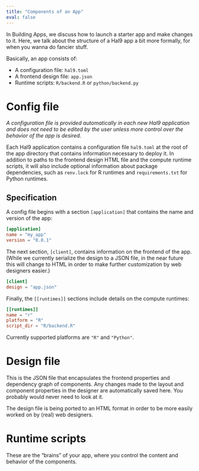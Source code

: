 ```yaml
---
title: "Components of an App"
eval: false
---
```


In Building Apps, we discuss how to launch a starter app and make changes to it. Here, we talk about the
structure of a Hal9 app a bit more formally, for when you wanna do fancier stuff.

Basically, an app consists of:

- A configuration file: `hal9.toml`
- A frontend design file: `app.json`
- Runtime scripts: `R/backend.R` or `python/backend.py`

# Config file

_A configuration file is provided automatically in each new Hal9 application and does not need to be edited by the
user unless more control over the behavior of the app is desired._

Each Hal9 application contains a configuration file `hal9.toml` at the root of the app directory that contains
information necessary to deploy it. In addition to paths to the frontend design HTML file and the compute runtime
scripts, it will also include optional information about package dependencies, such as `renv.lock` for R runtimes
and `requirements.txt` for Python runtimes.

## Specification

A config file begins with a section `[application]` that contains the name and version of the app:

```toml
[application]
name = "my_app"
version = "0.0.1"
```

The next section, `[client]`, contains information on the frontend of the app. (While we currently serialize the
design to a JSON file, in the near future this will change to HTML in order to make further customization by web
designers easier.)

```toml
[client]
design = "app.json"
```

Finally, the `[[runtimes]]` sections include details on the compute runtimes:

```toml
[[runtimes]]
name = "r"
platform = "R"
script_dir = "R/backend.R"
```

Currently supported platforms are `"R"` and `"Python"`.

# Design file

This is the JSON file that encapsulates the frontend properties and dependency graph of components. Any changes made
to the layout and component properties in the designer are automatically saved here. You probably would never need to
look at it.

The design file is being ported to an HTML format in order to be more easily worked on by (real) web designers.

# Runtime scripts

These are the "brains" of your app, where you control the content and behavior of the components.